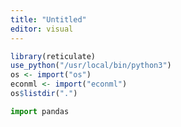 ```yaml
---
title: "Untitled"
editor: visual
---
```


```r
library(reticulate)
use_python("/usr/local/bin/python3")
os <- import("os")
econml <- import("econml")
os$listdir(".")
```


```python
import pandas
```

